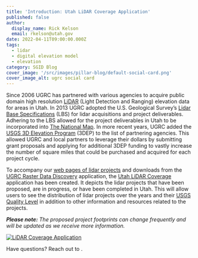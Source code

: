 ```yaml
---
title: 'Introduction: Utah LiDAR Coverage Application'
published: false
author:
  display_name: Rick Kelson
  email: rkelson@utah.gov
date: 2022-04-11T09:00:00.000Z
tags:
  - lidar
  - digital elevation model
  - elevation
category: SGID Blog
cover_image: '/src/images/pillar-blog/default-social-card.png'
cover_image_alt: ugrc social card
---
```



Since 2006 UGRC has partnered with various agencies to acquire public domain high resolution [LiDAR](https://oceanservice.noaa.gov/facts/lidar.html) (Light Detection and Ranging) elevation data for areas in Utah. In 2013 UGRC adopted the U.S. Geological Survey’s [Lidar Base Specifications](https://www.usgs.gov/ngp-standards-and-specifications/lidar-base-specification-online) (LBS) for lidar acquisitions and project deliverables. Adhering to the LBS allowed for the project deliverables in Utah to be incorporated into [The National Map](https://www.usgs.gov/programs/national-geospatial-program/national-map). In more recent years, UGRC added the [USGS 3D Elevation Program](https://www.usgs.gov/3d-elevation-program) (3DEP) to the list of partnering agencies. This allowed UGRC and local partners to leverage their dollars by submitting grant proposals and applying for additional 3DEP funding to vastly increase the number of square miles that could be purchased and acquired for each project cycle.

To accompany our [web pages of lidar projects](/products/sgid/elevation) and downloads from the [UGRC Raster Data Discovery](https://raster.utah.gov/) application, the [Utah LiDAR Coverage](https://arcg.is/18SWjy) application has been created. It depicts the lidar projects that have been proposed, are in progress, or have been completed in Utah. This will allow users to see the distribution of lidar projects over the years and their [USGS Quality Level](https://www.usgs.gov/3d-elevation-program/topographic-data-quality-levels-qls) in addition to other information and resources related to the projects.

_**Please note:** The proposed project footprints can change frequently and will be updated as we receive more information._

[![LiDAR Coverage Application](/images/404.png 'LiDAR Coverage Application')](https://arcg.is/18SWjy)

Have questions? Reach out to <Contacts inline subject={frontmatter.title} contactKey='elevation' />.
